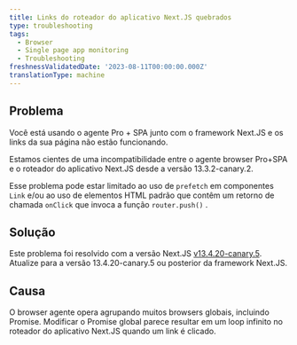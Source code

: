 ```yaml
---
title: Links do roteador do aplicativo Next.JS quebrados
type: troubleshooting
tags:
  - Browser
  - Single page app monitoring
  - Troubleshooting
freshnessValidatedDate: '2023-08-11T00:00:00.000Z'
translationType: machine
---
```


## Problema

Você está usando o agente Pro + SPA junto com o framework Next.JS e os links da sua página não estão funcionando.

Estamos cientes de uma incompatibilidade entre o agente browser Pro+SPA e o roteador do aplicativo Next.JS desde a versão 13.3.2-canary.2.

Esse problema pode estar limitado ao uso de `prefetch` em componentes `Link` e/ou ao uso de elementos HTML padrão que contêm um retorno de chamada `onClick` que invoca a função `router.push()` .

## Solução

Este problema foi resolvido com a versão Next.JS [v13.4.20-canary.5](https://github.com/vercel/next.js/releases/tag/v13.4.20-canary.5). Atualize para a versão 13.4.20-canary.5 ou posterior da framework Next.JS.

## Causa

O browser agente opera agrupando muitos browsers globais, incluindo Promise. Modificar o Promise global parece resultar em um loop infinito no roteador do aplicativo Next.JS quando um link é clicado.